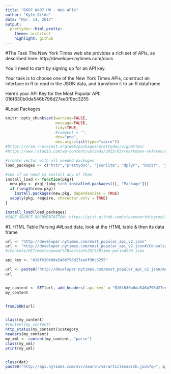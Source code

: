 ```yaml
---
title: "D607 Wk07 HW - Web APIs"
author: "Kyle Gilde"
date: "Mar. 14, 2017"
output: 
  prettydoc::html_pretty:
    theme: architect
    highlight: github
---
```


#The Task
The New York Times web site provides a rich set of APIs, as described here: http://developer.nytimes.com/docs

You'll need to start by signing up for an API key.

Your task is to choose one of the New York Times APIs, construct an interface in R to read in the JSON data, and transform it to an R dataframe

Here's your API Key for the Most Popular API: 016f630b0da546b796d27ee0f9bc3255

#Load Packages
```r
knitr::opts_chunk$set(warning=FALSE, 
                      message=FALSE,
                      tidy=TRUE,
                      #comment = "",
                      dev="png", 
                      dev.args=list(type="cairo"))
#https://cran.r-project.org/web/packages/prettydoc/vignettes/
#https://www.rstudio.com/wp-content/uploads/2015/03/rmarkdown-reference.pdf

#create vector with all needed packages
load_packages <- c("httr","prettydoc", "jsonlite", "dplyr", "knitr", "janitor", "XML", "tidyr")

#see if we need to install any of them
install_load <- function(pkg){
  new.pkg <- pkg[!(pkg %in% installed.packages()[, "Package"])]
  if (length(new.pkg)) 
    install.packages(new.pkg, dependencies = TRUE)
  sapply(pkg, require, character.only = TRUE)
}

install_load(load_packages)
#CODE SOURCE DOCUMENTATION: https://gist.github.com/stevenworthington/3178163
```

#1. HTML Table Parsing
##Load data, look at the HTML table & then its data frame
```r
url <- "http://developer.nytimes.com/most_popular_api_v2.json"
url <- "http://developer.nytimes.com/most_popular_api_v2.json#/Console/GET/mostshared/%7Bsection%7D/%7Btime-period%7D.json"
#/Console/GET/mostviewed/%7Bsection%7D/%7Btime-period%7D.json

api_key <- "016f630b0da546b796d27ee0f9bc3255"

url <- paste0("http://developer.nytimes.com/most_popular_api_v2.json/mostshared/%7Bsection%7D/%7Btime-period%7D.json?api-key=",api_key)
url


my_content <- GET(url, add_headers(`api-key` = "016f630b0da546b796d27ee0f9bc3255", `time-period` = 7))
my_content


fromJSON(url)


class(my_content)
#content(my_content)
http_status(my_content)$category
headers(my_content)
my_xml <- content(my_content, "parse")
class(my_xml)
print(my_xml)


class(dat)
paste0("http://api.nytimes.com/svc/search/v2/articlesearch.json?q=", q, "&page=", i, "&fl=pub_date&api-key=", api) d <- getURL(uri) res <- fromJSON(d,simplify = FALSE) dat <- append(dat, unlist(res$response$docs)) 
```

